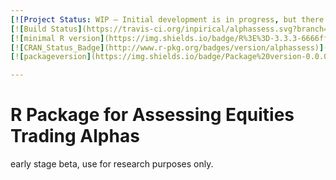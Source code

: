 ```yaml
---
[![Project Status: WIP – Initial development is in progress, but there has not yet been a stable, usable release suitable for the public.](http://www.repostatus.org/badges/latest/wip.svg)](http://www.repostatus.org/#wip)
[![Build Status](https://travis-ci.org/inpirical/alphassess.svg?branch=master)](https://travis-ci.org/Inpirical/alphassess)
[![minimal R version](https://img.shields.io/badge/R%3E%3D-3.3.3-6666ff.svg)](https://cran.r-project.org/)
[![CRAN_Status_Badge](http://www.r-pkg.org/badges/version/alphassess)](https://cran.r-project.org/package=alphassess)
[![packageversion](https://img.shields.io/badge/Package%20version-0.0.0.9000-orange.svg?style=flat-square)](commits/master)

---
```

 

# R Package for Assessing Equities Trading Alphas
early stage beta, use for research purposes only.
